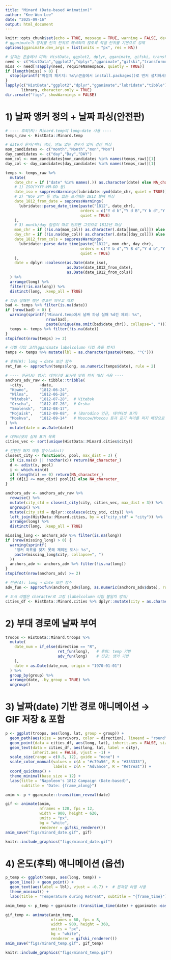 ```yaml
---
title: "Minard (Date-based Animation)"
author: "Kee-Won Lee"
date: "2025-09-16"
output: html_document
---
```


```r
knitr::opts_chunk$set(echo = TRUE, message = TRUE, warning = FALSE, dev = "ragg_png")
# gganimate가 장치를 인치 단위로 해석하지 않도록 픽셀 단위를 기본으로 강제
options(gganimate.dev_args = list(units = "px", res = NA))

# 설치는 콘솔에서 미리: HistData, ggplot2, dplyr, gganimate, gifski, transformr, lubridate
need <- c("HistData","ggplot2","dplyr","gganimate","gifski","transformr","lubridate","tibble")
miss <- need[!sapply(need, requireNamespace, quietly = TRUE)]
if (length(miss) > 0) {
  stop(sprintf("미설치 패키지: %s\n콘솔에서 install.packages()로 먼저 설치하세요.", paste(miss, collapse=", ")))
}
lapply(c("HistData","ggplot2","dplyr","gganimate","lubridate","tibble"),
       library, character.only = TRUE)
dir.create("figs", showWarnings = FALSE)
```

# 1) 날짜 앵커 정의 + 날짜 파싱(안전판)

```r
# ---- 후퇴(R): Minard.temp의 long–date 사용 ----
temps_raw <- HistData::Minard.temp

# date가 문자/팩터 섞임, 연도 없는 경우가 있어 강건 파싱
mon_candidates <- c("month","Month","mon","Mon")
day_candidates <- c("day","Day","DAY")
mon_col <- mon_candidates[mon_candidates %in% names(temps_raw)][1]
day_col <- day_candidates[day_candidates %in% names(temps_raw)][1]

temps <- temps_raw %>%
  mutate(
    date_chr = if ("date" %in% names(.)) as.character(date) else NA_character_,
    # 1) ISO(YYYY-MM-DD 등)
    date_iso = suppressWarnings(lubridate::ymd(date_chr, quiet = TRUE)),
    # 2) "Nov 24" 등 연도 없는 표기에는 1812 붙여 파싱
    date_1812_from_date = suppressWarnings(
      lubridate::parse_date_time(paste("1812", date_chr),
                                 orders = c("Y d b","Y d B","Y b d","Y B d"),
                                 quiet = TRUE)
    ),
    # 3) month/day 컬럼이 따로 있으면 그것으로 1812년 파싱
    mon_chr = if (!is.na(mon_col)) as.character(.data[[mon_col]]) else NA_character_, 
    day_chr = if (!is.na(day_col)) as.character(.data[[day_col]]) else NA_character_,
    date_1812_from_cols = suppressWarnings(
      lubridate::parse_date_time(paste("1812", mon_chr, day_chr),
                                 orders = c("Y b d","Y B d","Y d b","Y d B"),
                                 quiet = TRUE)
    ),
    date = dplyr::coalesce(as.Date(date_iso),
                           as.Date(date_1812_from_date),
                           as.Date(date_1812_from_cols))
  ) %>%
  arrange(long) %>%
  filter(!is.na(long)) %>%
  distinct(long, .keep_all = TRUE)

# 파싱 실패한 행은 경고만 띄우고 제외
bad <- temps %>% filter(is.na(date))
if (nrow(bad) > 0) {
  warning(sprintf("Minard.temp에서 날짜 파싱 실패 %d건 제외: %s",
                  nrow(bad),
                  paste(unique(na.omit(bad$date_chr)), collapse=", ")))
  temps <- temps %>% filter(!is.na(date))
}
stopifnot(nrow(temps) >= 2)

# 라벨 타입 고정(gganimate labelcolumn 타입 충돌 방지)
temps <- temps %>% mutate(lbl = as.character(paste0(temp, "°C")))

# 후퇴(R): long → date 보간 함수
ret_fun <- approxfun(temps$long, as.numeric(temps$date), rule = 2)

# ---- 진군(A) 앵커: 데이터셋 표기에 맞춰 퍼지 매칭 사용 ----
anchors_adv_raw <- tibble::tribble(
  ~city,       ~date,
  "Kowno",     "1812-06-24",
  "Wilna",     "1812-06-28",
  "Witebsk",   "1812-07-28",  # Vitebsk
  "Orscha",    "1812-07-26",  # Orsha
  "Smolensk",  "1812-08-17",
  "Mojaisk",   "1812-09-08",  # (Borodino 인근, 데이터셋 표기)
  "Moskva",    "1812-09-14"   # Moscow/Moscou 등과 표기 차이를 퍼지 매칭으로 해결
) %>%
  mutate(date = as.Date(date))

# 데이터셋의 실제 표기 목록
cities_vec <- sort(unique(HistData::Minard.cities$city))

# 간단한 퍼지 매칭 함수(adist)
closest_city <- function(x, pool, max_dist = 3) {
  if (is.na(x) || !nzchar(x)) return(NA_character_)
  d <- adist(x, pool)
  i <- which.min(d)
  if (length(i) == 0) return(NA_character_)
  if (d[i] <= max_dist) pool[i] else NA_character_
}

anchors_adv <- anchors_adv_raw %>%
  rowwise() %>%
  mutate(city_std = closest_city(city, cities_vec, max_dist = 3)) %>%
  ungroup() %>%
  mutate(city_std = dplyr::coalesce(city_std, city)) %>%
  left_join(HistData::Minard.cities, by = c("city_std" = "city")) %>%
  arrange(long) %>%
  distinct(long, .keep_all = TRUE)

missing_long <- anchors_adv %>% filter(is.na(long))
if (nrow(missing_long) > 0) {
  warning(sprintf(
    "앵커 좌표를 찾지 못해 제외된 도시: %s",
    paste(missing_long$city, collapse=", ")
  ))
  anchors_adv <- anchors_adv %>% filter(!is.na(long))
}
stopifnot(nrow(anchors_adv) >= 2)

# 진군(A): long → date 보간 함수
adv_fun <- approxfun(anchors_adv$long, as.numeric(anchors_adv$date), rule = 2)

# 도시 라벨은 character로 고정 (labelcolumn 타입 불일치 방지)
cities_df <- HistData::Minard.cities %>% dplyr::mutate(city = as.character(city))
```

# 2) 부대 경로에 날짜 부여

```r
troops <- HistData::Minard.troops %>%
  mutate(
    date_num = if_else(direction == "R",
                       ret_fun(long),   # 후퇴: temp 기반
                       adv_fun(long)    # 진군: 앵커 기반
    ),
    date = as.Date(date_num, origin = "1970-01-01")
  ) %>%
  group_by(group) %>%
  arrange(date, .by_group = TRUE) %>%
  ungroup()
```

# 3) 날짜(date) 기반 경로 애니메이션 → GIF 저장 & 포함

```r
p <- ggplot(troops, aes(long, lat, group = group)) +
  geom_path(aes(size = survivors, color = direction), lineend = "round") +
  geom_point(data = cities_df, aes(long, lat), inherit.aes = FALSE, size = 2) +
  geom_text(data = cities_df, aes(long, lat, label = city),
            inherit.aes = FALSE, vjust = -1) +
  scale_size(range = c(0.5, 12), guide = "none") +
  scale_color_manual(values = c(A = "#c79a56", R = "#333333"),
                     labels = c(A = "Advance", R = "Retreat")) +
  coord_quickmap() +
  theme_minimal(base_size = 12) +
  labs(title = "Napoleon's 1812 Campaign (Date-based)",
       subtitle = "Date: {frame_along}")

anim <- p + gganimate::transition_reveal(date)

gif <- animate(anim,
               nframes = 120, fps = 12,
               width = 900, height = 620,
               units = "px",
               bg = "white",
               renderer = gifski_renderer())
anim_save("figs/minard_date.gif", gif)
```

```r
knitr::include_graphics("figs/minard_date.gif")
```

# 4) 온도(후퇴) 애니메이션 (옵션)

```r
p_temp <- ggplot(temps, aes(long, temp)) +
  geom_line() + geom_point() +
  geom_text(aes(label = lbl), vjust = -0.7) +  # 문자형 라벨 사용
  theme_minimal() +
  labs(title = "Temperature during Retreat", subtitle = "{frame_time}")

anim_temp <- p_temp + gganimate::transition_time(date) + gganimate::ease_aes("linear")

gif_temp <- animate(anim_temp,
                    nframes = 60, fps = 8,
                    width = 900, height = 360,
                    units = "px",
                    bg = "white",
                    renderer = gifski_renderer())
anim_save("figs/minard_temp.gif", gif_temp)
```

```r
knitr::include_graphics("figs/minard_temp.gif")
```
